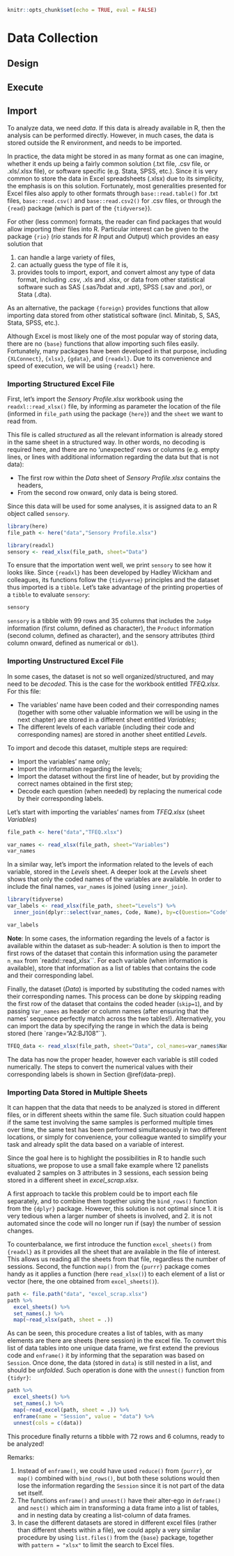 ```r
knitr::opts_chunk$set(echo = TRUE, eval = FALSE)
```
# Data Collection {#data-collection}

## Design

## Execute

## Import {#data-import}


To analyze data, we need *data*. If this data is already available in R, then the analysis can be performed directly. However, in much cases, the data is stored outside the R environment, and needs to be imported.

In practice, the data might be stored in as many format as one can imagine, whether it ends up being a fairly common solution (.txt file, .csv file, or .xls/.xlsx file), or software specific (e.g. Stata, SPSS, etc.).
Since it is very common to store the data in Excel spreadsheets (.xlsx) due to its simplicity, the emphasis is on this solution. Fortunately, most generalities presented for Excel files also apply to other formats through `base::read.table()` for .txt files,  `base::read.csv()` and `base::read.csv2()` for .csv files, or through the `{read}` package (which is part of the `{tidyverse}`).

For other (less common) formats, the reader can find packages that would allow importing their files into R. Particular interest can be given to the package `{rio}` (*rio* stands for *R* *I*nput and *O*utput) which provides an easy solution that 


1. can handle a large variety of files, 
2. can actually guess the type of file it is, 
3. provides tools to import, export, and convert almost any type of data format, including .csv, .xls and .xlsx, or data from other statistical software such as SAS (.sas7bdat and .xpt), SPSS (.sav and .por), or Stata (.dta).


As an alternative, the package `{foreign}` provides functions that allow importing data stored from other statistical software (incl. Minitab, S, SAS, Stata, SPSS, etc.).

Although Excel is most likely one of the most popular way of storing data, there are no `{base}` functions that allow importing such files easily. Fortunately, many packages have been developed in that purpose, including `{XLConnect}`, `{xlsx}`, `{gdata}`, and `{readxl}`. Due to its convenience and speed of execution, we will be using `{readxl}` here.


### Importing Structured Excel File


First, let's import the *Sensory Profile.xlsx* workbook using the `readxl::read_xlsx()` file, by informing as parameter the location of the file (informed in `file_path` using the package `{here}`) and the `sheet` we want to read from.

This file is called _structured_ as all the relevant information is already stored in the same sheet in a structured way. In other words, no decoding is required here, and there are no 'unexpected' rows or columns (e.g. empty lines, or lines with additional information regarding the data but that is not data):

 - The first row within the *Data* sheet of *Sensory Profile.xlsx* contains the headers,  
 - From the second row onward, only data is being stored.
 
Since this data will be used for some analyses, it is assigned data to an R object called `sensory`.


```r
library(here)
file_path <- here("data","Sensory Profile.xlsx") 

library(readxl)
sensory <- read_xlsx(file_path, sheet="Data")

```


To ensure that the importation went well, we print `sensory` to see how it looks like. Since `{readxl}` has been developed by Hadley Wickham and colleagues, its functions follow the `{tidyverse}` principles and the dataset thus imported is a `tibble`. Let's take advantage of the printing properties of a `tibble` to evaluate `sensory`:


```r
sensory
```


`sensory` is a tibble with 99 rows and 35 columns that includes the `Judge` information (first column, defined as character), the `Product` information (second column, defined as character), and the sensory attributes (third column onward, defined as numerical or `dbl`).


### Importing Unstructured Excel File


In some cases, the dataset is not so well organized/structured, and may need to be *decoded*. This is the case for the workbook entitled *TFEQ.xlsx*. For this file:

 - The variables' name have been coded and their corresponding names (together with some other valuable information we will be using in the next chapter) are stored in a different sheet entitled _Variables_;
 - The different levels of each variable (including their code and corresponding names) are stored in another sheet entitled _Levels_.

To import and decode this dataset, multiple steps are required:

 - Import the variables' name only;
 - Import the information regarding the levels;
 - Import the dataset without the first line of header, but by providing the correct names obtained in the first step;
 - Decode each question (when needed) by replacing the numerical code by their corresponding labels.

Let's start with importing the variables' names from *TFEQ.xlsx* (sheet *Variables*)


```r
file_path <- here("data","TFEQ.xlsx") 

var_names <- read_xlsx(file_path, sheet="Variables")
var_names

```


In a similar way, let's import the information related to the levels of each variable, stored in the *Levels* sheet. 
A deeper look at the *Levels* sheet shows that only the coded names of the variables are available. In order to include the final names, `var_names` is joined (using `inner_join`).


```r
library(tidyverse)
var_labels <- read_xlsx(file_path, sheet="Levels") %>% 
  inner_join(dplyr::select(var_names, Code, Name), by=c(Question="Code"))

var_labels

```


**Note**: In some cases, the information regarding the levels of a factor is available within the dataset as sub-header: A solution is then to import the first rows of the dataset that contain this information using the parameter `n_max` from `readxl::read_xlsx``. For each variable (when information is available), store that information as a list of tables that contains the code and their corresponding label.


<!-- **THIS SECTION BELOW MIGHT NEED TO GET PASSED ON TO THE EXERCISE**

Since most likely this system of coding follow a fixed pattern, we strongly recommend the use of `{tidytext}` and its function `unnest_tokens()`.
For example, let's imagine that the our information is structured as *code1=label1,code2=label2,...* (e.g. *0=No,1=Yes*). In such case, first use `unnest_tokens()` to split this string by ','. This creates a tibble with as many rows as there are *code=label* and one column. Next, split this column into two columns using `separate()` and `sep="="`.

**(PREVIOUS PART) TO BE GIVEN AS AN EXAMPLE/EXERCISE** -->


Finally, the dataset (*Data*) is imported by substituting the coded names with their corresponding names.
This process can be done by skipping reading the first row of the dataset that contains the coded header (`skip=1`), and by passing `Var_names` as header or column names (after ensuring that the names' sequence perfectly match across the two tables!).
Alternatively, you can import the data by specifying the range in which the data is being stored (here `range="A2:BJ108"``).


```r
TFEQ_data <- read_xlsx(file_path, sheet="Data", col_names=var_names$Name, skip=1)

```


The data has now the proper header, however each variable is still coded numerically. The steps to convert the numerical values with their corresponding labels is shown in Section \@ref(data-prep).


### Importing Data Stored in Multiple Sheets {#import-mult-sheet}


It can happen that the data that needs to be analyzed is stored in different files, or in different sheets within the same file. Such situation could happen if the same test involving the same samples is performed multiple times over time, the same test has been performed simultaneously in two different locations, or simply for convenience, your colleague wanted to simplify your task and already split the data based on a variable of interest. 

Since the goal here is to highlight the possibilities in R to handle such situations, we propose to use a small fake example where 12 panelists evaluated 2 samples on 3 attributes in 3 sessions, each session being stored in a different sheet in *excel_scrap.xlsx*.

A first approach to tackle this problem could be to import each file separately, and to combine them together using the `bind_rows()` function from the `{dplyr}` package. However, this solution is not optimal since 1. it is very tedious when a larger number of sheets is involved, and 2. it is not automated since the code will no longer run if (say) the number of session changes.

To counterbalance, we first introduce the function `excel_sheets()` from `{readxl}` as it provides all the sheet that are available in the file of interest. This allows us reading all the sheets from that file, regardless the number of sessions. Second, the function `map()` from the `{purrr}` package comes handy as it applies a function (here `read_xlsx()`) to each element of a list or vector (here, the one obtained from `excel_sheets()`). 


```r
path <- file.path("data", "excel_scrap.xlsx") 
path %>% 
  excel_sheets() %>% 
  set_names(.) %>% 
  map(~read_xlsx(path, sheet = .))
```


As can be seen, this procedure creates a list of tables, with as many elements are there are sheets (here session) in the excel file. To convert this list of data tables into one unique data frame, we first extend the previous code and `enframe()` it by informing that the separation was based on `Session`. Once done, the data (stored in `data`) is still nested in a list, and should be *unfolded*. Such operation is done with the `unnest()` function from `{tidyr}`:


```r
path %>% 
  excel_sheets() %>% 
  set_names(.) %>% 
  map(~read_excel(path, sheet = .)) %>% 
  enframe(name = "Session", value = "data") %>% 
  unnest(cols = c(data))
```


This procedure finally returns a tibble with 72 rows and 6 columns, ready to be analyzed!

Remarks: 

1. Instead of `enframe()`, we could have used `reduce()` from `{purrr}`, or `map()` combined with `bind_rows()`, but both these solutions would then lose the information regarding the `Session` since it is not part of the data set itself. 
2. The functions `enframe()` and `unnest()` have their alter-ego in `deframe()` and `nest()` which aim in transforming a data frame into a list of tables, and in nesting data by creating a list-column of data frames.
3. In case the different datasets are stored in different excel files (rather than different sheets within a file), we could apply a very similar procedure by using `list.files()` from the `{base}` package, together with `pattern = "xlsx"` to limit the search to Excel files.
